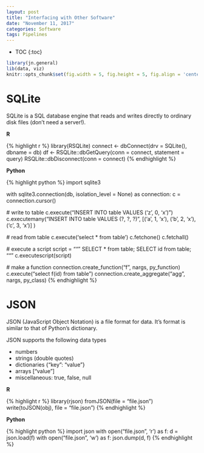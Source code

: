 ```yaml
---
layout: post
title: "Interfacing with Other Software"
date: "November 11, 2017"
categories: Software
tags: Pipelines
---
```


* TOC
{:toc}

```r
library(jn.general)
lib(data, viz)
knitr::opts_chunk$set(fig.width = 5, fig.height = 5, fig.align = 'center')
```

# SQLite

SQLite is a SQL database engine that reads and writes directly to ordinary disk files (don't need a server!).

**R**

{% highlight r %}
library(RSQLite)
connect <- dbConnect(drv = SQLite(), dbname = db)
df <- RSQLite::dbGetQuery(conn = connect, statement = query)
RSQLite::dbDisconnect(conn = connect)
{% endhighlight %}

**Python**

{% highlight python %}
import sqlite3

with sqlite3.connection(db, isolation_level = None) as connection:
  c = connection.cursor()
  
  # write to table
  c.execute("INSERT INTO table VALUES ('z', 0, 'x')")
  c.executemany("INSERT INTO table VALUES (?, ?, ?)", 
    [('a', 1, 'x'), 
    ('b', 2, 'x'),
    ('c', 3, 'x')]
  )

  # read from table
  c.execute('select * from table')
  c.fetchone()
  c.fetchall()

  # execute a script
  script = """
  SELECT * from table;
  SELECT id from table;
  """
  c.executescript(script)
  
  # make a function
  connection.create_function("f", nargs, py_function)
  c.execute("select f(id) from table")
  connection.create_aggregate("agg", nargs, py_class)
{% endhighlight %}


# JSON

JSON (JavaScript Object Notation) is a file format for data. It's format is similar to that of Python's dictionary. 

JSON supports the following data types

* numbers
* strings (double quotes)
* dictionaries {"key": "value"}
* arrays ["value"]
* miscellaneous: true, false, null

**R**

{% highlight r %}
library(rjson)
fromJSON(file = "file.json")
write(toJSON(obj), file = "file.json")
{% endhighlight %}

**Python**

{% highlight python %}
import json
with open("file.json", 'r') as f:
  d = json.load(f)
with open("file.json", 'w') as f:
  json.dump(d, f)
{% endhighlight %}

